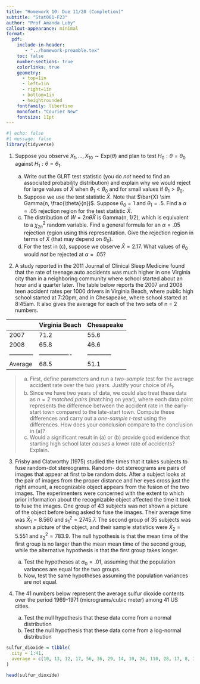 ```yaml
---
title: "Homework 10: Due 11/20 (Completion)"
subtitle: "Stat061-F23"
author: "Prof Amanda Luby"
callout-appearance: minimal
format:
  pdf:
    include-in-header: 
       - "../homework-preamble.tex"
    toc: false
    number-sections: true
    colorlinks: true
    geometry:
      - top=1in
      - left=1in
      - right=1in
      - bottom=1in
      - heightrounded
    fontfamily: libertine
    monofont: "Courier New"
    fontsize: 11pt
---
```


```r
#| echo: false
#| message: false
library(tidyverse)
```

1.  Suppose you observe $X_1, ..., X_{10} \sim \text{Exp}(\theta)$ and plan to test $H_0: \theta = \theta_0$ against $H_1: \theta = \theta_1$.


    (a) Write out the GLRT test statistic (you do *not* need to find an associated probability distribution) and explain why we would reject for large values of $\bar{X}$ when $\theta_1 < \theta_0$ and for small values if $\theta_1 > \theta_0$.
    (b) Suppose we use the test statistic $\bar{X}$. Note that $\bar{X} \sim Gamma(n, \frac{\theta}{n})$. Suppose $\theta_0 = 1$ and $\theta_1 = .5$. Find a $\alpha=.05$ rejection region for the test statistic $\bar{X}$.
    (c) The distribution of $W = 2n\theta\bar{X}$ is Gamma(n, 1/2), which is equivalent to a $\chi^2_{2n}$ random variable. Find a general formula for an $\alpha = .05$ rejection region using this representation. Give the rejection region in terms of $\bar{X}$ (that may depend on $\theta_0$).
    (d) For the test in (c), suppose we observe $\bar{X} = 2.17$. What values of $\theta_0$ would *not* be rejected at $\alpha = .05$?


2.  A study reported in the 2011 Journal of Clinical Sleep Medicine found that the rate of teenage auto accidents was much higher in one Virginia city than in a neighboring community where school started about an hour and a quarter later. The table below reports the 2007 and 2008 teen accident rates per 1000 drivers in Virginia Beach, where public high school started at 7:20pm, and in Chesapeake, where school started at 8:45am. It also gives the average for each of the two sets of n = 2 numbers.

|            | Virginia Beach | Chesapeake |
|------------|----------------|------------|
| 2007       | 71.2           | 55.6       |
| 2008       | 65.8           | 46.6       |
|------------|----------------|------------|
| Average    | 68.5           | 51.1       |


  > (a) First, define parameters and run a *two-sample* test for the average accident rate over the two years. Justify your choice of $H_1$. 
   (b) Since we have two years of data, we could also treat these data as $n=2$ *matched pairs* (matching on year), where each data point represents the difference between the accident rate in the early-start town compared to the late-start town. Compute these differences and carry out a *one-sample t-test* using the differences. How does your conclusion compare to the conclusion in (a)? 
   (c) Would a significant result in (a) or (b) provide good evidence that starting high school later *causes* a lower rate of accidents? Explain. 

3. Frisby and Clatworthy (1975) studied the times that it takes subjects to fuse random-dot stereograms. Random- dot stereograms are pairs of images that appear at first to be random dots. After a subject looks at the pair of images from the proper distance and her eyes cross just the right amount, a recognizable object appears from the fusion of the two images. The experimenters were concerned with the extent to which prior information about the recognizable object affected the time it took to fuse the images. One group of 43 subjects was not shown a picture of the object before being asked to fuse the images. Their average time was $\bar{X}_1 = 8.560$ and $s_1^2 = 2745.7$. The second group of 35 subjects was shown a picture of the object, and their sample statistics were $\bar{X}_2 = 5.551$ and $s_2^2 = 783.9$. The null hypothesis is that the mean time of the first group is no larger than the mean mean time of the second group, while the alternative hypothesis is that the first group takes longer. 

   (a) Test the hypotheses at $\alpha_0 = .01$, assuming that the population variances are equal for the two groups. 
    (b) Now, test the same hypotheses assuming the population variances are not equal. 

4. The 41 numbers below represent the average sulfur dioxide contents over the period 1969-1971 (micrograms/cubic meter) among 41 US cities. 
   (a) Test the null hypothesis that these data come from a normal distribution
    (b) Test the null hypothesis that these data come from a log-normal distribution 
  
```r
sulfur_dioxide = tibble(
  city = 1:41, 
  average = c(10, 13, 12, 17, 56, 36, 29, 14, 10, 24, 110, 28, 17, 8, 30, 9, 47, 25, 29, 14, 56, 14, 11, 46, 11, 23, 65, 26, 69, 61, 94, 10, 18, 9, 10, 28, 31, 26, 29, 31, 16)
)

head(sulfur_dioxide)
```
